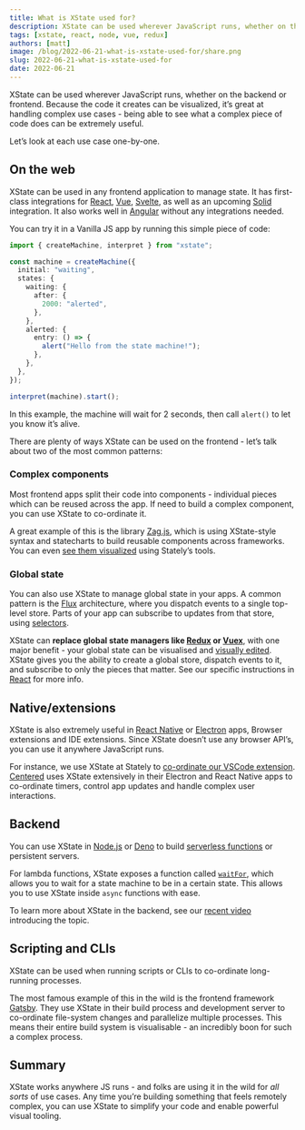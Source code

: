 ```yaml
---
title: What is XState used for?
description: XState can be used wherever JavaScript runs, whether on the backend or frontend. Because the code it creates can be visualized, it’s great at handling complex use cases.
tags: [xstate, react, node, vue, redux]
authors: [matt]
image: /blog/2022-06-21-what-is-xstate-used-for/share.png
slug: 2022-06-21-what-is-xstate-used-for
date: 2022-06-21
---
```


XState can be used wherever JavaScript runs, whether on the backend or frontend. Because the code it creates can be visualized, it’s great at handling complex use cases - being able to see what a complex piece of code does can be extremely useful.

Let’s look at each use case one-by-one.

<!--truncate-->

## On the web

XState can be used in any frontend application to manage state. It has first-class integrations for [React](https://reactjs.org/), [Vue](https://vuejs.org/), [Svelte](https://svelte.dev/), as well as an upcoming [Solid](https://www.solidjs.com/) integration. It also works well in [Angular](https://angularjs.org/) without any integrations needed.

You can try it in a Vanilla JS app by running this simple piece of code:

```ts
import { createMachine, interpret } from "xstate";

const machine = createMachine({
  initial: "waiting",
  states: {
    waiting: {
      after: {
        2000: "alerted",
      },
    },
    alerted: {
      entry: () => {
        alert("Hello from the state machine!");
      },
    },
  },
});

interpret(machine).start();
```

In this example, the machine will wait for 2 seconds, then call `alert()` to let you know it’s alive.

There are plenty of ways XState can be used on the frontend - let’s talk about two of the most common patterns:

### Complex components

Most frontend apps split their code into components - individual pieces which can be reused across the app. If need to build a complex component, you can use XState to co-ordinate it.

A great example of this is the library [Zag.js](https://zagjs.com/components/react/accordion), which is using XState-style syntax and statecharts to build reusable components across frameworks. You can even [see them visualized](https://state-machine-viz.vercel.app/accordion) using Stately’s tools.

### Global state

You can also use XState to manage global state in your apps. A common pattern is the [Flux](https://facebook.github.io/flux/docs/in-depth-overview/) architecture, where you dispatch events to a single top-level store. Parts of your app can subscribe to updates from that store, using [selectors](https://redux.js.org/usage/deriving-data-selectors).

XState can **replace global state managers like [Redux](https://redux.js.org/) or [Vuex](https://vuex.vuejs.org/)**, with one major benefit - your global state can be visualised and [visually edited](https://stately.ai/editor). XState gives you the ability to create a global store, dispatch events to it, and subscribe to only the pieces that matter. See our specific instructions in [React](https://xstate.js.org/docs/recipes/react.html#global-state-react-context) for more info.

## Native/extensions

XState is also extremely useful in [React Native](https://reactnative.dev/) or [Electron](https://www.electronjs.org/) apps, Browser extensions and IDE extensions. Since XState doesn’t use any browser API’s, you can use it anywhere JavaScript runs.

For instance, we use XState at Stately to [co-ordinate our VSCode extension](https://github.com/statelyai/xstate-tools/blob/6a91d6a5cdd4cf73c882175a2ad5fbe3b2a9910d/apps/extension/client/src/editorWebviewScript.ts#L90). [Centered](https://www.centered.app/) uses XState extensively in their Electron and React Native apps to co-ordinate timers, control app updates and handle complex user interactions.

## Backend

You can use XState in [Node.js](https://nodejs.org/en/) or [Deno](https://deno.land/) to build [serverless functions](https://vercel.com/docs/concepts/functions/serverless-functions) or persistent servers.

For lambda functions, XState exposes a function called [`waitFor`](https://xstate.js.org/docs/guides/interpretation.html#waitfor), which allows you to wait for a state machine to be in a certain state. This allows you to use XState inside `async` functions with ease.

To learn more about XState in the backend, see our [recent video](https://www.youtube.com/watch?v=qqyQGEjWSAw) introducing the topic.

## Scripting and CLIs

XState can be used when running scripts or CLIs to co-ordinate long-running processes.

The most famous example of this in the wild is the frontend framework [Gatsby](https://www.gatsbyjs.com/). They use XState in their build process and development server to co-ordinate file-system changes and parallelize multiple processes. This means their entire build system is visualisable - an incredibly boon for such a complex process.

## Summary

XState works anywhere JS runs - and folks are using it in the wild for _all sorts_ of use cases. Any time you’re building something that feels remotely complex, you can use XState to simplify your code and enable powerful visual tooling.
